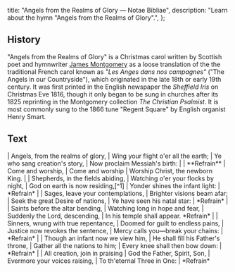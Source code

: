   title: "Angels from the Realms of Glory — Notae Bibliae",
  description: "Learn about the hymn \"Angels from the Realms of Glory\".",
};

<Initial text="Angels from the Realms of Glory" />

## History

"Angels from the Realms of Glory" is a Christmas carol written by Scottish poet and hymnwriter [James Montgomery](/liturgy/music/composers/james-montgomery) as a loose translation of the the traditional French carol known as *"Les Anges dans nos campagnes"* ("The Angels in our Countryside"), which originated in the late 18th or early 19th century. It was first printed in the English newspaper the *Sheffield Iris* on Christmas Eve 1816, though it only began to be sung in churches after its 1825 reprinting in the Montgomery collection *The Christian Psalmist*. It is most commonly sung to the 1866 tune "Regent Square" by English organist Henry Smart.

## Text

<Poetry>
|  Angels, from the realms of glory,
|  Wing your flight o'er all the earth;
|  Ye who sang creation's story,
|  Now proclaim Messiah's birth:
|
|  **Refrain**
|  Come and worship,
|  Come and worship
|  Worship Christ, the newborn King.
|
|  Shepherds, in the fields abiding,
|  Watching o'er your flocks by night,
|  God on earth is now residing,[^1]
|  Yonder shines the infant light:
|  *Refrain*
|
|  Sages, leave your contemplations,
|  Brighter visions beam afar;
|  Seek the great Desire of nations,
|  Ye have seen his natal star:
|  *Refrain*
|
|  Saints before the altar bending,
|  Watching long in hope and fear,
|  Suddenly the Lord, descending,
|  In his temple shall appear. *Refrain*
|
|  Sinners, wrung with true repentance,
|  Doomed for guilt to endless pains,
|  Justice now revokes the sentence,
|  Mercy calls you—break your chains:
|  *Refrain*
|
|  Though an infant now we view him,
|  He shall fill his Father's throne,
|  Gather all the nations to him;
|  Every knee shall then bow down:
|  *Refrain*
|
|  All creation, join in praising
|  God the Father, Spirit, Son,
|  Evermore your voices raising,
|  To th'eternal Three in One:
|  *Refrain*
</Poetry>

[^1]: Or "God with man is now residing"
